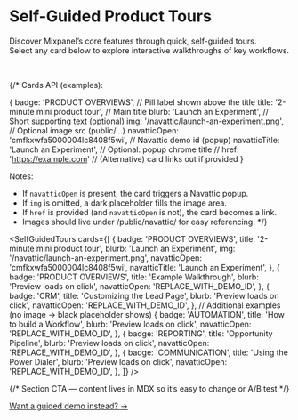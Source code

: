 
# Self-Guided Product Tours

Discover Mixpanel’s core features through quick, self-guided tours.  
Select any card below to explore interactive walkthroughs of key workflows.

<br />

{/*
  Cards API (examples):

  {
    badge: 'PRODUCT OVERVIEWS',     // Pill label shown above the title
    title: '2-minute mini product tour', // Main title
    blurb: 'Launch an Experiment',  // Short supporting text (optional)
    img: '/navattic/launch-an-experiment.png', // Optional image src (public/…)
    navatticOpen: 'cmfkxwfa5000004lc8408f5wi', // Navattic demo id (popup)
    navatticTitle: 'Launch an Experiment',     // Optional: popup chrome title
    // href: 'https://example.com'             // (Alternative) card links out if provided
  }

  Notes:
  - If `navatticOpen` is present, the card triggers a Navattic popup.
  - If `img` is omitted, a dark placeholder fills the image area.
  - If `href` is provided (and `navatticOpen` is not), the card becomes a link.
  - Images should live under /public/navattic/ for easy referencing.
*/}

<SelfGuidedTours
  cards={[
    {
      badge: 'PRODUCT OVERVIEWS',
      title: '2-minute mini product tour',
      blurb: 'Launch an Experiment',
      img: '/navattic/launch-an-experiment.png',
      navatticOpen: 'cmfkxwfa5000004lc8408f5wi',
      navatticTitle: 'Launch an Experiment',
    },
    {
      badge: 'PRODUCT OVERVIEWS',
      title: 'Example Walkthrough',
      blurb: 'Preview loads on click',
      navatticOpen: 'REPLACE_WITH_DEMO_ID',
    },
    {
      badge: 'CRM',
      title: 'Customizing the Lead Page',
      blurb: 'Preview loads on click',
      navatticOpen: 'REPLACE_WITH_DEMO_ID',
    },
    // Additional examples (no image → black placeholder shows)
    {
      badge: 'AUTOMATION',
      title: 'How to build a Workflow',
      blurb: 'Preview loads on click',
      navatticOpen: 'REPLACE_WITH_DEMO_ID',
    },
    {
      badge: 'REPORTING',
      title: 'Opportunity Pipeline',
      blurb: 'Preview loads on click',
      navatticOpen: 'REPLACE_WITH_DEMO_ID',
    },
    {
      badge: 'COMMUNICATION',
      title: 'Using the Power Dialer',
      blurb: 'Preview loads on click',
      navatticOpen: 'REPLACE_WITH_DEMO_ID',
    },
  ]}
/>

{/* Section CTA — content lives in MDX so it’s easy to change or A/B test */}
<div style={{ textAlign: 'center', marginTop: '28px' }}>
  <a
    href="https://mixpanel.com/contact-us/sales/"
    className="sgt-cta"
    style={{
      display: 'inline-flex',
      alignItems: 'center',
      gap: '8px',
      fontWeight: 600,
      fontSize: '15px',
      padding: '10px 14px',
      borderRadius: '10px',
      border: '1px solid rgb(139, 92, 246)',
      color: 'var(--sgt-title)',
      background: 'var(--sgt-card-bg)',
      textDecoration: 'none',
      boxShadow: '0 4px 16px rgba(0,0,0,.12)',
      transition: 'transform .2s ease, box-shadow .2s ease, background .2s ease',
    }}
  >
    Want a guided demo instead?
    <span aria-hidden>→</span>
  </a>
</div>

<style jsx global>{`
  /* CTA interactions reuse component look & feel */
  .sgt-cta:hover {
    transform: translateY(-1px);
    box-shadow: 0 8px 20px rgba(139, 92, 246, 0.18);
    background: rgba(139, 92, 246, 0.08);
  }
  .sgt-cta:focus-visible {
    outline: 2px solid rgb(139, 92, 246);
    outline-offset: 3px;
    border-radius: 10px;
  }
`}</style>
